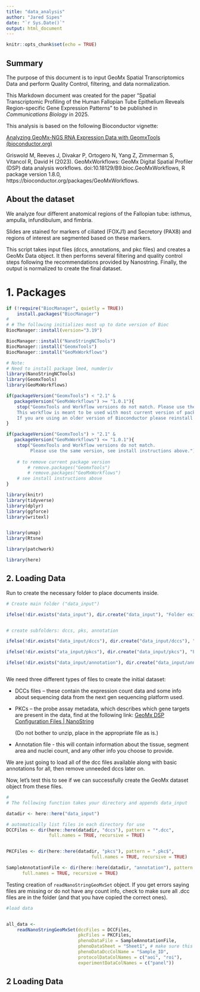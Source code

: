 ```yaml
---
title: "data_analysis"
author: "Jared Sipes"
date: "`r Sys.Date()`"
output: html_document
---
```


```r
knitr::opts_chunk$set(echo = TRUE)
```

## Summary

The purpose of this document is to input GeoMx Spatial Transcriptomics Data and perform Quality Control, filtering, and data normalization. 

This Markdown document was created for the paper "Spatial Transcriptomic Profiling of the Human Fallopian Tube Epithelium Reveals Region-specific Gene Expression Patterns" to be published in _Communications Biology_ in 2025. 


This analysis is based on the following Bioconductor vignette:

[Analyzing GeoMx-NGS RNA Expression Data with GeomxTools (bioconductor.org)](https://www.bioconductor.org/packages/release/workflows/vignettes/GeoMxWorkflows/inst/doc/GeomxTools_RNA-NGS_Analysis.html#5_Normalization)


Griswold M, Reeves J, Divakar P, Ortogero N, Yang Z, Zimmerman S, Vitancol R, David H (2023). GeoMxWorkflows: GeoMx Digital Spatial Profiler (DSP) data analysis workflows. doi:10.18129/B9.bioc.GeoMxWorkflows, R package version 1.8.0, https://bioconductor.org/packages/GeoMxWorkflows.


## About the dataset

We analyze four different anatomical regions of the Fallopian tube: isthmus, ampulla, infundibulum, and fimbria. 

Slides are stained for markers of ciliated (FOXJ1) and Secretory (PAX8) and regions of interest are segmented based on these markers. 

This script takes input files (dccs, annotations, and pkc files) and creates a GeoMx Data object. It then performs several filtering and quality control steps following the recommendations provided by Nanostring. Finally, the output is normalized to create the final dataset. 


# 1. Packages

```r

if (!require("BiocManager", quietly = TRUE))
    install.packages("BiocManager")
# 
# # The following initializes most up to date version of Bioc
BiocManager::install(version="3.19")

BiocManager::install("NanoStringNCTools")
BiocManager::install("GeomxTools")
BiocManager::install("GeoMxWorkflows")

# Note:
# Need to install package lme4, numderiv
library(NanoStringNCTools)
library(GeomxTools)
library(GeoMxWorkflows)

if(packageVersion("GeomxTools") < "2.1" & 
   packageVersion("GeoMxWorkflows") >= "1.0.1"){
    stop("GeomxTools and Workflow versions do not match. Please use the same version. 
    This workflow is meant to be used with most current version of packages. 
    If you are using an older version of Bioconductor please reinstall GeoMxWorkflows and use vignette(GeoMxWorkflows) instead")
}

if(packageVersion("GeomxTools") > "2.1" & 
   packageVersion("GeoMxWorkflows") <= "1.0.1"){
    stop("GeomxTools and Workflow versions do not match. 
         Please use the same version, see install instructions above.")
    
    # to remove current package version
        # remove.packages("GeomxTools")
        # remove.packages("GeoMxWorkflows")
    # see install instructions above 
}

```


```r


library(knitr)
library(tidyverse)
library(dplyr)
library(ggforce)
library(writexl)


library(umap)
library(Rtsne)

library(patchwork)

library(here)


```



## 2. Loading Data


Run to create the necessary folder to place documents inside.

```r

# Create main folder ("data_input")

ifelse(!dir.exists("data_input"), dir.create("data_input"), "Folder exists already")


# create subfolders: dccs, pks, annotation

ifelse(!dir.exists("data_input/dccs"), dir.create("data_input/dccs"), "Folder exists already")

ifelse(!dir.exists("ata_input/pkcs"), dir.create("data_input/pkcs"), "Folder exists already")

ifelse(!dir.exists("data_input/annotation"), dir.create("data_input/annotation"), "Folder exists already")



```

We need three different types of files to create the initial dataset:

-   DCCs files -- these contain the expression count data and some info about sequencing data from the next gen sequencing platform used.

-   PKCs -- the probe assay metadata, which describes which gene targets are present in the data, find at the following link: [GeoMx DSP Configuration Files \| NanoString⁤](https://nanostring.com/products/geomx-digital-spatial-profiler/geomx-dsp-configuration-files/)

    (Do not bother to unzip, place in the appropriate file as is.)

-   Annotation file - this will contain information about the tissue, segment area and nuclei count, and any other info you choose to provide.


We are just going to load all of the dcc files available along with basic annotations for all, then remove unneeded dccs later on.

Now, let's test this to see if we can successfully create the GeoMx dataset object from these files.



```r
# 
# The following function takes your directory and appends data_input

datadir <- here::here("data_input")

# automatically list files in each directory for use
DCCFiles <- dir(here::here(datadir, "dccs"), pattern = "*.dcc",
                full.names = TRUE, recursive = TRUE)


PKCFiles <- dir(here::here(datadir, "pkcs"), pattern = ".pkc$",
                                full.names = TRUE, recursive = TRUE)

SampleAnnotationFile <- dir(here::here(datadir, "annotation"), pattern = ".xlsx$",
      full.names = TRUE, recursive = TRUE)


```


Testing creation of `readNanoStringGeoMxSet` object. If you get errors saying files are missing or do not have any count info, check to make sure all .dcc files are in the folder (and that you have copied the correct ones).

```r

#load data


all_data <-
    readNanoStringGeoMxSet(dccFiles = DCCFiles,
                           pkcFiles = PKCFiles,
                           phenoDataFile = SampleAnnotationFile,
                           phenoDataSheet = "Sheet1", # make sure this matches doc
                           phenoDataDccColName = "Sample_ID",
                           protocolDataColNames = c("aoi", "roi"),
                           experimentDataColNames = c("panel"))

```



## 2 Loading Data
